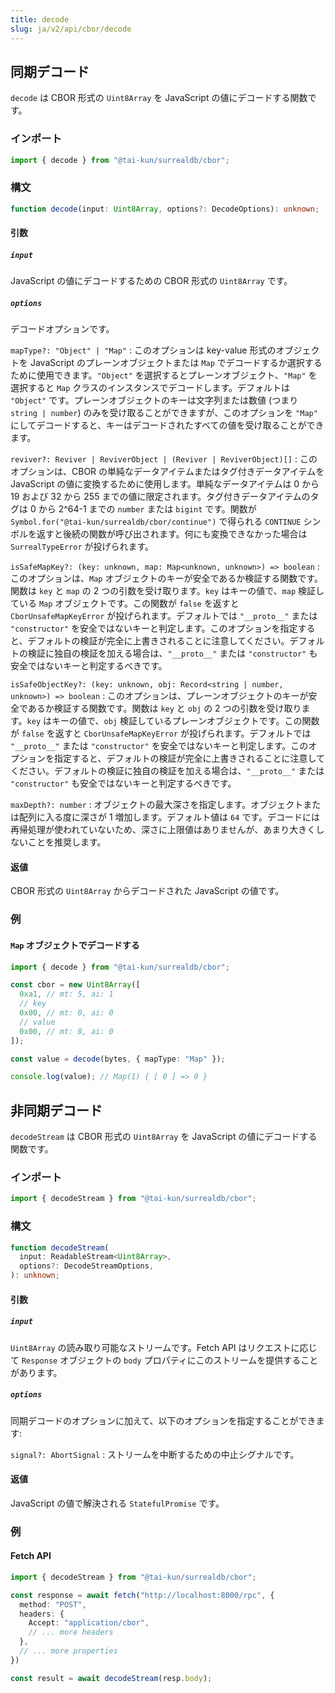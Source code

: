 ```yaml
---
title: decode
slug: ja/v2/api/cbor/decode
---
```


## 同期デコード

`decode` は CBOR 形式の `Uint8Array` を JavaScript の値にデコードする関数です。

### インポート

```ts
import { decode } from "@tai-kun/surrealdb/cbor";
```

### 構文

```ts
function decode(input: Uint8Array, options?: DecodeOptions): unknown;
```

#### 引数

##### `input`

JavaScript の値にデコードするための CBOR 形式の `Uint8Array` です。

##### `options`

デコードオプションです。

`mapType?: "Object" | "Map"`
:   このオプションは key-value 形式のオブジェクトを JavaScript のプレーンオブジェクトまたは `Map` でデコードするか選択するために使用できます。`"Object"` を選択するとプレーンオブジェクト、`"Map"` を選択すると `Map` クラスのインスタンスでデコードします。デフォルトは `"Object"` です。プレーンオブジェクトのキーは文字列または数値 (つまり `string | number`) のみを受け取ることができますが、このオプションを `"Map"` にしてデコードすると、キーはデコードされたすべての値を受け取ることができます。

`reviver?: Reviver | ReviverObject | (Reviver | ReviverObject)[]`
:   このオプションは、CBOR の単純なデータアイテムまたはタグ付きデータアイテムを JavaScript の値に変換するために使用します。単純なデータアイテムは 0 から 19 および 32 から 255 までの値に限定されます。タグ付きデータアイテムのタグは 0 から 2^64-1 までの `number` または `bigint` です。関数が `Symbol.for("@tai-kun/surrealdb/cbor/continue")` で得られる `CONTINUE` シンボルを返すと後続の関数が呼び出されます。何にも変換できなかった場合は `SurrealTypeError` が投げられます。

`isSafeMapKey?: (key: unknown, map: Map<unknown, unknown>) => boolean`
:   このオプションは、`Map` オブジェクトのキーが安全であるか検証する関数です。関数は `key` と `map` の 2 つの引数を受け取ります。`key` はキーの値で、`map` 検証している `Map` オブジェクトです。この関数が `false` を返すと `CborUnsafeMapKeyError` が投げられます。デフォルトでは `"__proto__"` または `"constructor"` を安全ではないキーと判定します。このオプションを指定すると、デフォルトの検証が完全に上書きされることに注意してください。デフォルトの検証に独自の検証を加える場合は、`"__proto__"` または `"constructor"` も安全ではないキーと判定するべきです。

`isSafeObjectKey?: (key: unknown, obj: Record<string | number, unknown>) => boolean`
:   このオプションは、プレーンオブジェクトのキーが安全であるか検証する関数です。関数は `key` と `obj` の 2 つの引数を受け取ります。`key` はキーの値で、`obj` 検証しているプレーンオブジェクトです。この関数が `false` を返すと `CborUnsafeMapKeyError` が投げられます。デフォルトでは `"__proto__"` または `"constructor"` を安全ではないキーと判定します。このオプションを指定すると、デフォルトの検証が完全に上書きされることに注意してください。デフォルトの検証に独自の検証を加える場合は、`"__proto__"` または `"constructor"` も安全ではないキーと判定するべきです。

`maxDepth?: number`
:   オブジェクトの最大深さを指定します。オブジェクトまたは配列に入る度に深さが 1 増加します。デフォルト値は `64` です。デコードには再帰処理が使われていないため、深さに上限値はありませんが、あまり大きくしないことを推奨します。

#### 返値

CBOR 形式の `Uint8Array` からデコードされた JavaScript の値です。

### 例

#### `Map` オブジェクトでデコードする

```ts
import { decode } from "@tai-kun/surrealdb/cbor";

const cbor = new Uint8Array([
  0xa1, // mt: 5, ai: 1
  // key
  0x00, // mt: 0, ai: 0
  // value
  0x00, // mt: 0, ai: 0
]);

const value = decode(bytes, { mapType: "Map" });

console.log(value); // Map(1) { [ 0 ] => 0 }
```

## 非同期デコード

`decodeStream` は CBOR 形式の `Uint8Array` を JavaScript の値にデコードする関数です。

### インポート

```ts
import { decodeStream } from "@tai-kun/surrealdb/cbor";
```

### 構文

```ts
function decodeStream(
  input: ReadableStream<Uint8Array>,
  options?: DecodeStreamOptions,
): unknown;
```

#### 引数

##### `input`

`Uint8Array` の読み取り可能なストリームです。Fetch API はリクエストに応じて `Response` オブジェクトの `body` プロパティにこのストリームを提供することがあります。

##### `options`

同期デコードのオプションに加えて、以下のオプションを指定することができます:

`signal?: AbortSignal`
:   ストリームを中断するための中止シグナルです。

#### 返値

JavaScript の値で解決される `StatefulPromise` です。

### 例

#### Fetch API

```ts
import { decodeStream } from "@tai-kun/surrealdb/cbor";

const response = await fetch("http://localhost:8000/rpc", {
  method: "POST",
  headers: {
    Accept: "application/cbor",
    // ... more headers
  },
  // ... more properties
})

const result = await decodeStream(resp.body);
```
